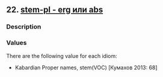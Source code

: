 ## 22. <a href =  'https://agricolamz.github.io/The_Circassian_Isoglosses_Database/22.html'>stem-pl - erg или abs</a>
### Description



### Values
There are the following value for each idiom:

* Kabardian  Proper names, stem(VOC) [Кумахов 2013: 68] 

